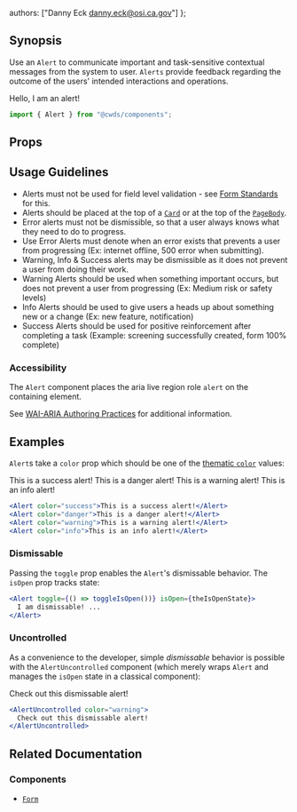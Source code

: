 
  authors: ["Danny Eck <danny.eck@osi.ca.gov>"]
};

## Synopsis

Use an `Alert` to communicate important and task-sensitive contextual messages from the system to user. `Alerts` provide feedback regarding the outcome of the users' intended interactions and operations.

<DemoCard>
  <Alert>Hello, I am an alert!</Alert>
</DemoCard>

```jsx
import { Alert } from "@cwds/components";
```

## Props

<PropTable docgen={Docgen.Alert} />

## Usage Guidelines

- Alerts must not be used for field level validation - see [Form Standards]() for this.
- Alerts should be placed at the top of a [`Card`]() or at the top of the [`PageBody`]().
- Error alerts must not be dismissible, so that a user always knows what they need to do to progress.
- Use Error Alerts must denote when an error exists that prevents a user from progressing (Ex: internet offline, 500 error when submitting).
- Warning, Info & Success alerts may be dismissible as it does not prevent a user from doing their work.
- Warning Alerts should be used when something important occurs, but does not prevent a user from progressing (Ex: Medium risk or safety levels)
- Info Alerts should be used to give users a heads up about something new or a change (Ex: new feature, notification)
- Success Alerts should be used for positive reinforcement after completing a task (Example: screening successfully created, form 100% complete)

<!--
### Language & Tone

@todo
-->

### Accessibility

The `Alert` component places the aria live region role `alert` on the containing element.

See [WAI-ARIA Authoring Practices](https://www.w3.org/TR/wai-aria-practices/#alert) for additional information.

## Examples

`Alert`s take a `color` prop which should be one of the [thematic `color`]() values:

<Alert color="success">This is a success alert!</Alert>
<Alert color="danger">This is a danger alert!</Alert>
<Alert color="warning">This is a warning alert!</Alert>
<Alert color="info">This is an info alert!</Alert>

```jsx
<Alert color="success">This is a success alert!</Alert>
<Alert color="danger">This is a danger alert!</Alert>
<Alert color="warning">This is a warning alert!</Alert>
<Alert color="info">This is an info alert!</Alert>
```

### Dismissable

Passing the `toggle` prop enables the `Alert`'s dismissable behavior. The `isOpen` prop tracks state:

<DismissableAlertExample />

```jsx
<Alert toggle={() => toggleIsOpen())} isOpen={theIsOpenState}>
  I am dismissable! ...
</Alert>
```

### Uncontrolled

As a convenience to the developer, simple _dismissable_ behavior is possible with the `AlertUncontrolled` component (which merely wraps `Alert` and manages the `isOpen` state in a classical component):

<AlertUncontrolled color="warning">
  Check out this dismissable alert!
</AlertUncontrolled>

```jsx
<AlertUncontrolled color="warning">
  Check out this dismissable alert!
</AlertUncontrolled>
```

## Related Documentation

<!--
### Patterns

@todo
-->

### Components

- [`Form`]()
